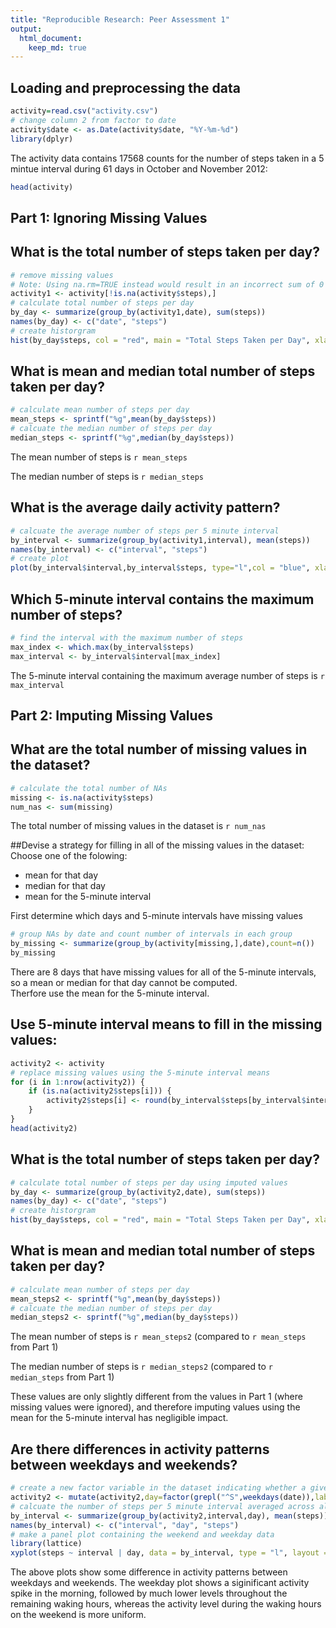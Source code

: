```yaml
---
title: "Reproducible Research: Peer Assessment 1"
output: 
  html_document:
    keep_md: true
---
```



## Loading and preprocessing the data
``` r
activity=read.csv("activity.csv")
# change column 2 from factor to date
activity$date <- as.Date(activity$date, "%Y-%m-%d")
library(dplyr)
```
The activity data contains 17568 counts for the number of steps taken in a 5 mintue interval during 61 days in October and November 2012:
``` r
head(activity)
```

## Part 1: Ignoring Missing Values
## What is the total number of steps taken per day?
``` r
# remove missing values
# Note: Using na.rm=TRUE instead would result in an incorrect sum of 0 for days with all NA values
activity1 <- activity[!is.na(activity$steps),]
# calculate total number of steps per day
by_day <- summarize(group_by(activity1,date), sum(steps))
names(by_day) <- c("date", "steps")
# create historgram
hist(by_day$steps, col = "red", main = "Total Steps Taken per Day", xlab = "Number of Steps")
```

## What is mean and median total number of steps taken per day?
``` r
# calculate mean number of steps per day
mean_steps <- sprintf("%g",mean(by_day$steps))
# calcuate the median number of steps per day
median_steps <- sprintf("%g",median(by_day$steps))
```
The mean number of steps is `r mean_steps`

The median number of steps is `r median_steps`

## What is the average daily activity pattern?
``` r
# calcuate the average number of steps per 5 minute interval
by_interval <- summarize(group_by(activity1,interval), mean(steps))
names(by_interval) <- c("interval", "steps")
# create plot
plot(by_interval$interval,by_interval$steps, type="l",col = "blue", xlab = "5 Mintue Interval", ylab = "Average Number of Steps", main = "Average Number of Steps Across All Days for 5 Minute Intervals")
```

## Which 5-minute interval contains the maximum number of steps?
``` r
# find the interval with the maximum number of steps
max_index <- which.max(by_interval$steps)
max_interval <- by_interval$interval[max_index]
```
The 5-minute interval containing the maximum average number of steps is `r max_interval`

## Part 2: Imputing Missing Values
## What are the total number of missing values in the dataset?
``` r
# calculate the total number of NAs
missing <- is.na(activity$steps)
num_nas <- sum(missing)
```
The total number of missing values in the dataset is `r num_nas`

##Devise a strategy for filling in all of the missing values in the dataset:
Choose one of the folowing:

- mean for that day
- median for that day
- mean for the 5-minute interval

First determine which days and 5-minute intervals have missing values
``` r
# group NAs by date and count number of intervals in each group
by_missing <- summarize(group_by(activity[missing,],date),count=n())
by_missing
```
There are 8 days that have missing values for all of the 5-minute intervals,
so a mean or median for that day cannot be computed.  
Therfore use the mean for the 5-minute interval.

## Use 5-minute interval means to fill in the missing values:
``` r
activity2 <- activity
# replace missing values using the 5-minute interval means
for (i in 1:nrow(activity2)) {
    if (is.na(activity2$steps[i])) {
        activity2$steps[i] <- round(by_interval$steps[by_interval$interval==activity2$interval[i]])
    }
}
head(activity2)
```

## What is the total number of steps taken per day?
``` r
# calculate total number of steps per day using imputed values
by_day <- summarize(group_by(activity2,date), sum(steps))
names(by_day) <- c("date", "steps")
# create historgram
hist(by_day$steps, col = "red", main = "Total Steps Taken per Day", xlab = "Number of Steps")
```

## What is mean and median total number of steps taken per day?
``` r
# calculate mean number of steps per day
mean_steps2 <- sprintf("%g",mean(by_day$steps))
# calcuate the median number of steps per day
median_steps2 <- sprintf("%g",median(by_day$steps))
```
The mean number of steps is `r mean_steps2` (compared to `r mean_steps` from Part 1)

The median number of steps is `r median_steps2` (compared to `r median_steps` from Part 1)

These values are only slightly different from the values in Part 1 (where missing values were ignored), and therefore imputing values using the mean for the 5-minute interval has negligible impact.

## Are there differences in activity patterns between weekdays and weekends?
``` r
# create a new factor variable in the dataset indicating whether a given date is a weekday or weekend day
activity2 <- mutate(activity2,day=factor(grepl("^S",weekdays(date)),labels=c("weekday","weekend")))
# calcuate the number of steps per 5 minute interval averaged across all weekdays or weekend days
by_interval <- summarize(group_by(activity2,interval,day), mean(steps))
names(by_interval) <- c("interval", "day", "steps")
# make a panel plot containing the weekend and weekday data
library(lattice)
xyplot(steps ~ interval | day, data = by_interval, type = "l", layout = c(1, 2), xlab="5 Minute Interval", ylab="Average Number of Steps")
```

The above plots show some difference in activity patterns between weekdays and weekends. The weekday plot shows a siginificant activity spike in the morning, followed by much lower levels throughout the remaining waking hours, whereas the activity level during the waking hours on the weekend is more uniform.